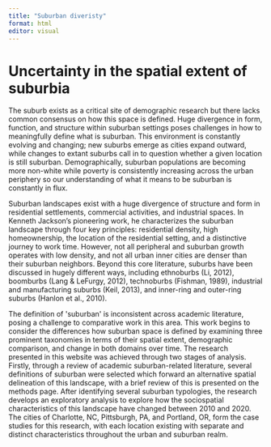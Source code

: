 ```yaml
---
title: "Suburban diveristy"
format: html
editor: visual
---
```


# Uncertainty in the spatial extent of suburbia

The suburb exists as a critical site of demographic research but there lacks common consensus on how this space is defined. Huge divergence in form, function, and structure within suburban settings poses challenges in how to meaningfully define what is suburban. This environment is constantly evolving and changing; new suburbs emerge as cities expand outward, while changes to extant suburbs call in to question whether a given location is still suburban. Demographically, suburban populations are becoming more non-white while poverty is consistently increasing
across the urban periphery so our understanding of what it means to be suburban
is constantly in flux. 

Suburban landscapes exist with a huge divergence of structure and form in residential settlements, commercial activities, and industrial spaces. In Kenneth Jackson's pioneering work, he characterizes the suburban landscape through four key principles: residential density, high homeownership, the location of the residential setting, and a distinctive journey to work time. However, not all peripheral and suburban growth operates with low density, and not all urban inner cities are denser than their suburban neighbors. Beyond this core literature, suburbs have been discussed in hugely different ways, including ethnoburbs (Li, 2012), boomburbs (Lang & LeFurgy, 2012), technoburbs (Fishman, 1989), industrial and manufacturing suburbs (Keil, 2013), and inner-ring and outer-ring suburbs (Hanlon et al., 2010). 

The definition of \'suburban\' is inconsistent across academic literature, posing a challenge to comparative work in this area. This work begins to consider the differences how suburban space is defined by examining three prominent taxonomies in terms of their spatial extent, demographic comparison, and change in both domains over time. The research presented in this website was achieved through two stages of analysis. Firstly, through a review of academic suburban-related literature, several definitions of suburban were selected which forward an alternative spatial delineation of this landscape, with a brief review of this is presented on the methods page. After identifying several suburban typologies, the research develops an exploratory analysis to explore how the sociospatial characteristics of this landscape have changed between 2010 and 2020. The cities of Charlotte, NC, Pittsburgh, PA, and Portland, OR, form the case studies for this research, with each location existing with separate and distinct characteristics throughout the urban and suburban realm.
